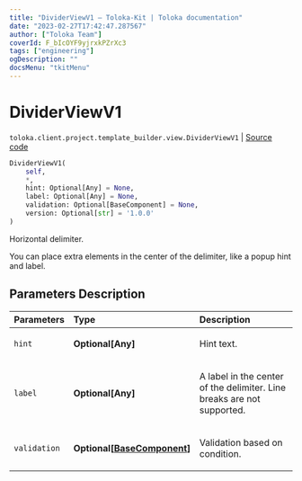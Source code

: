 ```yaml
---
title: "DividerViewV1 — Toloka-Kit | Toloka documentation"
date: "2023-02-27T17:42:47.287567"
author: ["Toloka Team"]
coverId: F_bIcOYF9yjrxkPZrXc3
tags: ["engineering"]
ogDescription: ""
docsMenu: "tkitMenu"
---
```


# DividerViewV1
`toloka.client.project.template_builder.view.DividerViewV1` | [Source code](https://github.com/Toloka/toloka-kit/blob/v1.1.4/src/client/project/template_builder/view.py#L164)

```python
DividerViewV1(
    self,
    *,
    hint: Optional[Any] = None,
    label: Optional[Any] = None,
    validation: Optional[BaseComponent] = None,
    version: Optional[str] = '1.0.0'
)
```

Horizontal delimiter.

You can place extra elements in the center of the delimiter, like a popup hint and label.

## Parameters Description

| Parameters | Type | Description |
| :----------| :----| :-----------|
`hint`|**Optional\[Any\]**|<p>Hint text.</p>
`label`|**Optional\[Any\]**|<p>A label in the center of the delimiter. Line breaks are not supported.</p>
`validation`|**Optional\[[BaseComponent](/docs/toloka-kit/reference/toloka.client.project.template_builder.base.BaseComponent)\]**|<p>Validation based on condition.</p>